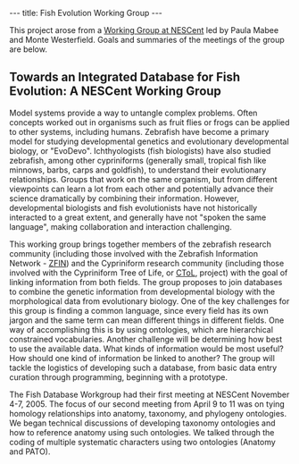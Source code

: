 ---
title: Fish Evolution Working Group
---

This project arose from a [http://www.nescent.org/science/workinggroup.php Working Group at NESCent] led by Paula Mabee and Monte Westerfield. Goals and summaries of the meetings of the group are below.

=='''Towards an Integrated Database for Fish Evolution''': A NESCent Working Group==

Model systems provide a way to untangle complex problems. Often concepts worked out in organisms such as fruit flies or frogs can be applied to other systems, including humans. Zebrafish have become a primary model for studying developmental genetics and evolutionary developmental biology, or "EvoDevo". Ichthyologists (fish biologists) have also studied zebrafish, among other cypriniforms (generally small, tropical fish like minnows, barbs, carps and goldfish), to understand their evolutionary relationships. Groups that work on the same organism, but from different viewpoints can learn a lot from each other and potentially advance their science dramatically by combining their information. However, developmental biologists and fish evolutionists have not historically interacted to a great extent, and generally have not "spoken the same language", making collaboration and interaction challenging.

This working group brings together members of the zebrafish research community (including those involved with the Zebrafish Information Network - [http://zfin.org ZFIN]) and the Cypriniform research community (including those involved with the Cypriniform Tree of Life, or [http://bio.slu.edu/mayden/cypriniformes/home.html CToL], project) with the goal of linking information from both fields. The group proposes to join databases to combine the genetic information from developmental biology with the morphological data from evolutionary biology. One of the key challenges for this group is finding a common language, since every field has its own jargon and the same term can mean different things in different fields. One way of accomplishing this is by using ontologies, which are hierarchical constrained vocabularies. Another challenge will be determining how best to use the available data. What kinds of information would be most useful? How should one kind of information be linked to another? The group will tackle the logistics of developing such a database, from basic data entry curation through programming, beginning with a prototype.

The Fish Database Workgroup had their first meeting at NESCent November 4-7, 2005. The focus of our second meeting from April 9 to 11 was on tying homology relationships into anatomy, taxonomy, and phylogeny ontologies. We began technical discussions of developing taxonomy ontologies and how to reference anatomy using such ontologies. We talked through the coding of multiple systematic characters using two ontologies (Anatomy and PATO).